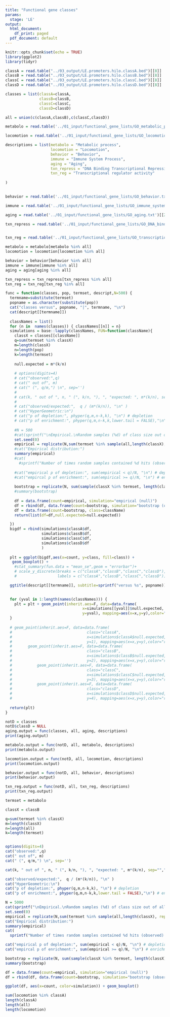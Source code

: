 ```yaml
---
title: "Functional gene classes"
params:
  stage: 'LE'
output:
  html_document:
    df_print: paged
  pdf_document: default
---
```


```r
knitr::opts_chunk$set(echo = TRUE)
library(ggplot2)
library(tidyr)
```

```r
classA = read.table("../03_output/LE.promoters.hilo.classA.bed")[[8]]
classB = read.table("../03_output/LE.promoters.hilo.classB.bed")[[8]]
classC = read.table("../03_output/LE.promoters.hilo.classC.bed")[[8]]
classD = read.table("../03_output/LE.promoters.hilo.classD.bed")[[8]]

classes = list(classA=classA,
               classB=classB,
               classC=classC,
               classD=classD)

all = union(c(classA,classB),c(classC,classD))
```

```r
metabolo = read.table('../01_input/functional_gene_lists/GO_metabolic_process.txt')[[2]]

locomotion = read.table('../01_input/functional_gene_lists/GO_locomotion.txt')[[2]]

descriptions = list(metabolo = "Metabolic process",
                    locomotion = "Locomotion",
                    behavior = "Behavior",
                    immune = "Immune System Process",
                    aging = "Aging",
                    txn_repress = "DNA Binding Transcriptional Repression",
                    txn_reg = "Transcriptional regulator activity"
                    
)
            

behavior = read.table('../01_input/functional_gene_lists/GO_behavior.txt')[[2]]

immune = read.table('../01_input/functional_gene_lists/GO_immune_system_process.txt')[[2]]

aging = read.table('../01_input/functional_gene_lists/GO_aging.txt')[[2]]

txn_repress = read.table('../01_input/functional_gene_lists/GO_DNA_binding_transcription_repression.txt')[[2]]


txn_reg = read.table('../01_input/functional_gene_lists/GO_transcriptional_regulator_activity.txt')[[2]]

```



```r

metabolo = metabolo[metabolo %in% all]
locomotion = locomotion[locomotion %in% all]

behavior = behavior[behavior %in% all]
immune = immune[immune %in% all]
aging = aging[aging %in% all]

txn_repress = txn_repress[txn_repress %in% all]
txn_reg = txn_reg[txn_reg %in% all]
```

```r
func = function(classes, pop, termset, descript,N=500) {
  termname=substitute(termset)
  popname = as.character(substitute(pop))
  cat("classes versus", popname, "|", termname, "\n")
  cat(descript[[termname]])
  
  classNames = list()
  for (n in  names(classes)) { classNames[[n]] = n}
  simulations = base::lapply(classNames, FUN=function(className){
    classX = classes[[className]]
    q=sum(termset %in% classX)
    m=length(classX)
    n=length(pop)
    k=length(termset)
    
    null.expected = m*(k/n)
    
    # options(digits=4)
    # cat("observed:",q)
    # cat(" out of", m)
    # cat(" (", q/m,") \n", sep='')
    # 
    # cat(k, " out of ", n, " (", k/n, "), ", "expected: ", m*(k/n), sep="","\n")
    # 
    # cat("observed/expected:",  q / (m*(k/n)), "\n" )
    # cat("HyperGeometric:\n")
    # cat("p of depletion:", phyper(q,m,n-k,k), "\n") # depletion
    # cat("p of enrichment:", phyper(q,m,n-k,k,lower.tail = FALSE),"\n") # enrichment
    
    #N = 500
    #cat(sprintf("\nEmpirical.\nRandom samples (%d) of class size out of all:\n",N))
    set.seed(0)
    empirical = replicate(N,sum(termset %in% sample(all,length(classX), replace=FALSE)))
    #cat("Empirical distribution:")
    summary(empirical)
    #cat(
      #sprintf("Number of times random samples contained %d hits (observed) or higher: %d", q, sum(empirical >= q)),"\n")
    
    #cat("empirical p of depletion:", sum(empirical < q)/N, "\n") # depletion
    #cat("empircal p of enrichment:", sum(empirical >= q)/N, "\n") # enrichment
    
    bootstrap = replicate(N, sum(sample(classX %in% termset, length(classX), replace=T)))
    #summary(bootstrap)
    
    df = data.frame(count=empirical, simulation="empirical (null)")
    df = rbind(df, data.frame(count=bootstrap, simulation="bootstrap (observed)"))
    df = data.frame(count=bootstrap, class=className)
    return(list(df=df,null.expected=null.expected))

  })
  bigdf = rbind(simulations$classA$df,
                simulations$classB$df,
                simulations$classC$df,
                simulations$classD$df
                )
  
  plt = ggplot(bigdf,aes(x=count, y=class, fill=class)) + 
   geom_boxplot() +
    #stat_summary(fun.data = "mean_se",geom = "errorbar")+
    # scale_y_discrete(breaks = c("classA","classB","classC","classD"),
    #                  labels = c("classA","classB","classC","classD"))

  ggtitle(descript[[termname]], subtitle=sprintf("versus %s", popname))

  
  for (yval in 1:length(names(classNames))) {
    plt = plt + geom_point(inherit.aes=F, data=data.frame(
                                  x=simulations[[yval]]$null.expected, 
                                  y=yval), mapping=aes(x=x,y=y),color="red")
  }
  
  # geom_point(inherit.aes=F, data=data.frame(
  #                                 class="classA",
  #                                 x=simulations$classA$null.expected, 
  #                                 y=1), mapping=aes(x=x,y=y),color="red") +
  #       geom_point(inherit.aes=F, data=data.frame(
  #                                 class="classB",
  #                                 x=simulations$classB$null.expected, 
  #                                 y=2), mapping=aes(x=x,y=y),color="red") +
  #           geom_point(inherit.aes=F, data=data.frame(
  #                                 class="classC",
  #                                 x=simulations$classC$null.expected, 
  #                                 y=3), mapping=aes(x=x,y=y),color="red") +
  #           geom_point(inherit.aes=F, data=data.frame(
  #                                 class="classD",
  #                                 x=simulations$classD$null.expected, 
  #                                 y=4), mapping=aes(x=x,y=y),color="red") +
  
  return(plt)
}
```

```r
notD = classes
notD$classD = NULL
aging.output = func(classes, all, aging, descriptions)
print(aging.output)
```

```r
metabolo.output = func(notD, all, metabolo, descriptions)
print(metabolo.output)
```
```r
locomotion.output = func(notD, all, locomotion, descriptions)
print(locomotion.output)
```
```r
behavior.output = func(notD, all, behavior, descriptions)
print(behavior.output)
```
```r
txn_reg.output = func(notD, all, txn_reg, descriptions)
print(txn_reg.output)
```


```r



termset = metabolo

classX = classB

q=sum(termset %in% classX)
m=length(classX)
n=length(all)
k=length(termset)


options(digits=4)
cat("observed:",q)
cat(" out of", m)
cat(" (", q/m,") \n", sep='')

cat(k, " out of ", n, " (", k/n, "), ", "expected: ", m*(k/n), sep="","\n")

cat("observed/expected:",  q / (m*(k/n)), "\n" )
cat("HyperGeometric:\n")
cat("p of depletion:", phyper(q,m,n-k,k), "\n") # depletion
cat("p of enrichment:", phyper(q,m,n-k,k,lower.tail = FALSE),"\n") # enrichment

N = 5000
cat(sprintf("\nEmpirical.\nRandom samples (%d) of class size out of all:\n",N))
set.seed(0)
empirical = replicate(N,sum(termset %in% sample(all,length(classX), replace=FALSE)))
cat("Empirical distribution:")
summary(empirical)
cat(
  sprintf("Number of times random samples contained %d hits (observed) or higher: %d", q, sum(empirical >= q)),"\n")

cat("empirical p of depletion:", sum(empirical < q)/N, "\n") # depletion
cat("empircal p of enrichment:", sum(empirical >= q)/N, "\n") # enrichment

bootstrap = replicate(N, sum(sample(classX %in% termset, length(classX), replace=T)))
summary(bootstrap)

df = data.frame(count=empirical, simulation="empirical (null)")
df = rbind(df, data.frame(count=bootstrap, simulation="bootstrap (observed)"))

ggplot(df, aes(x=count, color=simulation)) + geom_boxplot()
```

```r
sum(locomotion %in% classA)
length(classA)
length(all)
length(locomotion)
```
